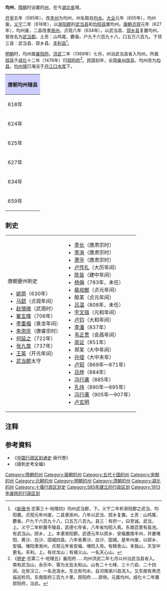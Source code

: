 '''均州'''，[[隋朝|隋朝]]时设置的[[州|州]]，在今[[湖北省|湖北省]]境。

[[开皇|开皇]]五年（585年），改[[丰州_(西魏)|丰州]]为均州，州名取自[[均水|均水]]。[[大业_(年号)|大业]]元年（605年），均州废。[[义宁_(年号)|义宁]]二年（618年），以[[淅阳郡|淅阳郡]]的[[武当县|武当县]]和[[均阳县|均阳县]]置均州。[[唐朝|唐朝]][[貞觀|贞观]]元年（627年），均州废，二县改隶[[淅州_(隋朝)|淅州]]。贞观八年（634年），以武当县、[[郧乡县|郧乡县]]复置均州。曾改名为[[武當郡|武当郡]]。土贡：山鸡尾、麝香。户九千六百九十八，口五万八百九。下领三县：武当县、郧乡县、[[丰利县|丰利县]]<ref>《[[新唐书|新唐书]]·志第三十·地理四》均州武当郡，下。义宁二年析淅阳郡之武当、均阳置。贞观元年州废，二县隶淅州。八年以武当、郧乡复置。土贡：山鸡尾、麝香。户九千六百九十八，口五万八百九。县三：有府一，曰至诚。武当，上。义宁二年析置平陵县，武德七年省，八年省均阳入焉。东南百里有盐池。有武当山。郧乡，上。本隶淅阳郡。武德元年以郧乡、安福置南丰州，并置堵阳、黄沙、白沙、固城四县。八年省黄沙、白沙、固城，是年州废，以郧乡、安福、堵阳隶淅州。贞观元年省安福、堵阳入焉。有精舍山，本独山，天宝中更名。丰利。上。有伏龙山；有锡义山，一名天心山。</ref>。

[[明朝|明朝]]时，均州属[[襄陽府|襄阳府]]。[[洪武|洪武]]二年（1369年）七月，州治武当县省入均州。所属[[郧县|郧县]]于[[成化|成化]]十二年（1476年）归[[鄖陽府|郧阳府]]<ref>《[[明史|明史]]·志第二十·地理五》襄阳府......均州洪武二年七月以州治武当县省入。南有武当山，永乐中，尊为太岳太和山。山有二十七峰、三十六岩、二十四涧。北有汉江，一名沧浪水。东北有均水，自河南淅川县流入。又东南有黑虎庙巡检司。东南距府三百九十里。郧阳府......郧倚。元属均州。成化十二年置郧阳府，治此。</ref>。民国初年，全国[[中華民國大陸時期行政區劃沿革|废州改县]]，均州改为[[丹江口市|均县]]。[[均州城|均州城]]已淹没于[[丹江口水库|丹江口水库]]下。

{| align=center class="wikitable" style="width:600px; text-align:center"
|-
!colspan="2" style="background:#ccccff"|'''唐朝均州辖县'''
|-
|618年||[[武当县|武当县]]、[[均阳县|均阳县]]、[[平陵县_(湖北)|平陵县]]
|-
|624年||[[武当县|武当县]]、[[均阳县|均阳县]]（废除[[平陵县_(湖北)|平陵县]]）
|-
|625年||[[武当县|武当县]]（[[郧乡县|郧乡县]]、[[安福县|安福县]]、[[堵阳县|堵阳县]]<ref>今[[湖北省|湖北省]][[郧县|郧县]][[柳陂镇|柳陂镇]]西流河村</ref>来属，废除[[均阳县|均阳县]]）
|-
|627年||废除均州（[[武当县|武当县]]、[[郧乡县|郧乡县]]改属[[淅州_(隋朝)|淅州]]；废除[[安福县|安福县]]、[[堵阳县|堵阳县]]）
|-
|634年||重设均州，[[武当县|武当县]]、[[郧乡县|郧乡县]]、[[丰利县|丰利县]]
|-
|659年||[[武当县|武当县]]<ref>改治今[[湖北省|湖北省]][[丹江口市|丹江口市]][[均县镇|均县镇]]东</ref>、[[郧乡县|郧乡县]]、[[丰利县|丰利县]]
|}

== 刺史 ==
{|
|valign=top|
;唐朝夔州刺史
*[[姚简|姚简]]（630年）
*[[马懿|马懿]]（贞观年间）
*[[赵慎微|赵慎微]]（武周时）
*[[崔玄暐|崔玄暐]]（706年）
*[[李重福|李重福]]（景龙年间）
*[[朱崇庆|朱崇庆]]（唐睿宗时）
*[[何延之|何延之]]（722年）
*[[张九章|张九章]]（737年）
*[[王英|王英]]（开元年间）
*[[武当郡|武当郡]]太守
|valign=top|
*[[李长|李长]]（唐肃宗时）
*[[李洧|李洧]]（唐肃宗时）
*[[萧孚|萧孚]]（唐肃宗时）
*[[卢传礼|卢传礼]]（大历年间）
*[[陈皆|陈皆]]（建中年间）
*[[杨偁|杨偁]]（783年，未任）
*[[裴叔猷|裴叔猷]]（贞元年间）
*殷某（贞元年间）
*[[吕温|吕温]]（808年，未任）
*[[宇文宿|宇文宿]]（元和年间）
*[[卢钧|卢钧]]（大和年间）
*[[李潘|李潘]]（837年）
*[[韦正贯|韦正贯]]（会昌年间）
*[[高证|高证]]（851年）
*郑某（大中年间）
*[[孙瑝|孙瑝]]（大中末年）
*[[卢轺|卢轺]]（869年—871年）
*[[吕烨|吕烨]]（884年）
*[[冯行袭|冯行袭]]（885年）
*[[孔纬|孔纬]]（890年—895年）
*[[冯行袭|冯行袭]]（905年—907年）
*[[卢玄明|卢玄明]]
|}

== 注释 ==
{{reflist}}
== 参考資料 ==
* 《[[中国行政区划通史|中国行政区划通史]]·唐代卷》
* 《唐刺史考全编》
{{唐朝行政區劃|nocat}}
{{五代行政區劃|nocat}}
{{北宋行政区划|nocat}}
{{南宋行政区划|nocat}}
[[Category:隋朝的州|Category:隋朝的州]]
[[Category:唐朝的州|Category:唐朝的州]]
[[Category:五代十国的州|Category:五代十国的州]]
[[Category:宋朝的州|Category:宋朝的州]]
[[Category:元朝的州|Category:元朝的州]]
[[Category:明朝的州|Category:明朝的州]]
[[Category:清朝的州|Category:清朝的州]]
[[Category:湖北的州|Category:湖北的州]]
[[Category:十堰行政区划史|Category:十堰行政区划史]]
[[Category:585年建立的行政区划|Category:585年建立的行政区划]]
[[Category:1913年废除的行政区划|Category:1913年废除的行政区划]]
